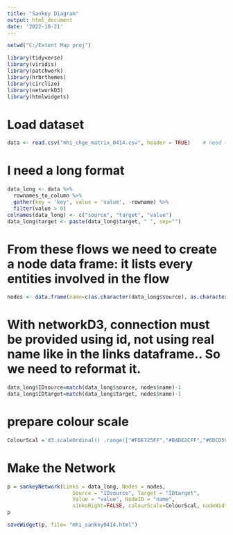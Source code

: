 ---
title: "Sankey Diagram"
output: html_document
date: '2022-10-21'
---

```{r setup}
setwd("C:/Extent Map proj")

library(tidyverse)
library(viridis)
library(patchwork)
library(hrbrthemes)
library(circlize)
library(networkD3)
library(htmlwidgets)
```


# Load dataset

```{r}
data <- read.csv("mhi_chge_matrix_0414.csv", header = TRUE)    # need to manually edit csv format so as to have 7x7 table
```

# I need a long format

```{r}
data_long <- data %>%
  rownames_to_column %>%
  gather(key = 'key', value = 'value', -rowname) %>%
  filter(value > 0)
colnames(data_long) <- c("source", "target", "value")
data_long$target <- paste(data_long$target, " ", sep="")
```


# From these flows we need to create a node data frame: it lists every entities involved in the flow

```{r}
nodes <- data.frame(name=c(as.character(data_long$source), as.character(data_long$target)) %>% unique())
```

# With networkD3, connection must be provided using id, not using real name like in the links dataframe.. So we need to reformat it.

```{r}
data_long$IDsource=match(data_long$source, nodes$name)-1 
data_long$IDtarget=match(data_long$target, nodes$name)-1
```


# prepare colour scale

```{r}
ColourScal ='d3.scaleOrdinal() .range(["#FDE725FF","#B4DE2CFF","#6DCD59FF","#35B779FF","#1F9E89FF","#26828EFF","#31688EFF","#3E4A89FF","#482878FF","#440154FF"])'
```


# Make the Network

```{r}
p = sankeyNetwork(Links = data_long, Nodes = nodes,
                     Source = "IDsource", Target = "IDtarget",
                     Value = "value", NodeID = "name", 
                     sinksRight=FALSE, colourScale=ColourScal, nodeWidth=40, fontSize=13, nodePadding=20)
p
```
```{r}

saveWidget(p, file= "mhi_sankey0414.html")
```

